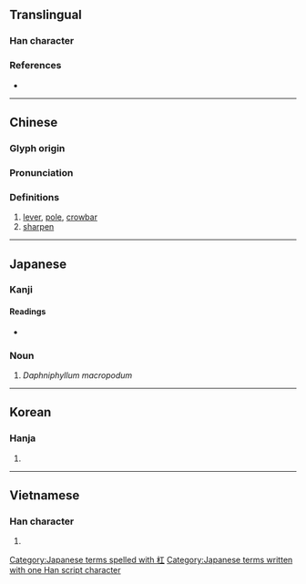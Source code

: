 {{also|槓}}
{{character info/new}}
==Translingual==

===Han character===
{{Han char|rn=75|rad=木|as=03|sn=7|four=41910|canj=DM,XDM|ids=⿰木工}}

===References===
* {{Han ref|kx=0512.130|dkj=14481|dj=0898.030|hdz=21157.010|uh=6760|ud=26464|bh=A7FE|bd=43006}}

----

==Chinese==
{{zh-forms}}

===Glyph origin===
{{Han etym}}

===Pronunciation===
{{zh-pron
|m=gāng
|c=gong1,gong3
|mc=y
|oc=y
|ma=
|cat=n,v
}}

===Definitions===
{{zh-hanzi}}

# [[lever]], [[pole]], [[crowbar]]
# [[sharpen]]

----

==Japanese==

===Kanji===
{{ja-kanji|grade=|rs=木03}}

====Readings====
* {{ja-readings|on=[[こう]] (kō)|kun=[[てこ]] (teko)}}

===Noun===
{{ja-noun|ゆずりは|ユズリハ}}

# {{ja-def|ユズリハ}} {{lb|ja|rare|sort=ゆずりは}} ''Daphniphyllum macropodum''

[[Category:Japanese terms spelled with 杠]]
[[Category:Japanese terms written with one Han script character]]

----

==Korean==

===Hanja===
{{ko-hanja|hangeul=강|eumhun=|rv=gang|mr=kang|y=kang}}

# {{defn|lang=ko|sort=木03}}

----

==Vietnamese==

===Han character===
{{vi-hantu|[[gông]], [[giang]]|rs=木03}}

# {{defn|lang=vi|sort=木03}}